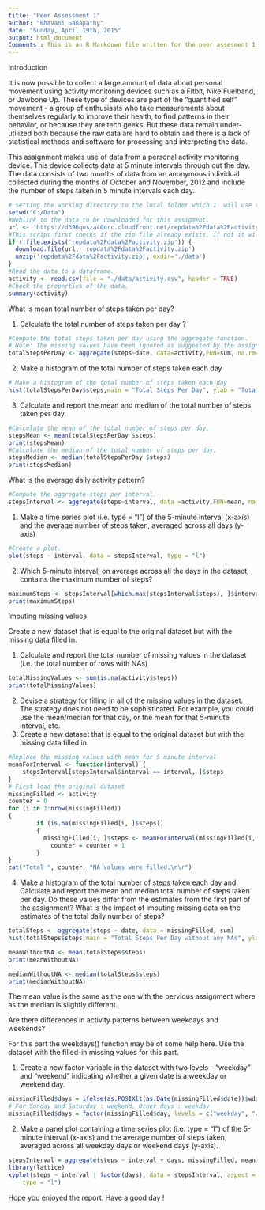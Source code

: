 ```yaml
---
title: "Peer Assessment 1"
author: "Bhavani Ganapathy"
date: "Sunday, April 19th, 2015"
output: html_document
Comments : This is an R Markdown file written for the peer assesment 1 assignment of the Coursera - Reproducible Research course.
---
```

Introduction

It is now possible to collect a large amount of data about personal movement using activity monitoring devices such as a Fitbit, Nike Fuelband, or Jawbone Up. These type of devices are part of the "quantified self" movement - a group of enthusiasts who take measurements about themselves regularly to improve their health, to find patterns in their behavior, or because they are tech geeks. But these data remain under-utilized both because the raw data are hard to obtain and there is a lack of statistical methods and software for processing and interpreting the data.

This assignment makes use of data from a personal activity monitoring device. This device collects data at 5 minute intervals through out the day. The data consists of two months of data from an anonymous individual collected during the months of October and November, 2012 and include the number of steps taken in 5 minute intervals each day.
```r
# Setting the working directory to the local folder which I  will use to #download the data and store the intermediate Rmd, md and  final html files.
setwd("C:/Data")
#Weblink to the data to be downloaded for this assigment.
url <- 'https://d396qusza40orc.cloudfront.net/repdata%2Fdata%2Factivity.zip'
#This script first checks if the zip file already exists, if not it will download the file and unzip it.If it already exists it will reuse the existing file.
if (!file.exists('repdata%2Fdata%2Factivity.zip')) {
  download.file(url, 'repdata%2Fdata%2Factivity.zip')
  unzip('repdata%2Fdata%2Factivity.zip', exdir='./data')
}
#Read the data to a dataframe.
activity <- read.csv(file = "./data/activity.csv", header = TRUE)
#Check the properties of the data.
summary(activity)
```
What is mean total number of steps taken per day?

1. Calculate the total number of steps taken per day ?
```r
#Compute the total steps taken per day using the aggregate function. 
# Note: The missing values have been ignored as suggested by the assignment.
totalStepsPerDay <- aggregate(steps~date, data=activity,FUN=sum, na.rm=TRUE)

```
2. Make a histogram of the total number of steps taken each day
```r
# Make a histogram of the total number of steps taken each day
hist(totalStepsPerDay$steps,main = "Total Steps Per Day", ylab = "Total No. of Steps", xlab = "Days", col="lightGreen")
```
3. Calculate and report the mean and median of the total number of steps taken
per day.
```r
#Calculate the mean of the total number of steps per day.
stepsMean <- mean(totalStepsPerDay $steps)
print(stepsMean)
#Calculate the median of the total number of steps per day.
stepsMedian <- median(totalStepsPerDay $steps)
print(stepsMedian)
```
What is the average daily activity pattern?
```r
#Compute the aggregate steps per interval.
stepsInterval <- aggregate(steps~interval, data =activity,FUN=mean, na.rm = TRUE)
```
1. Make a time series plot (i.e. type = "l") of the 5-minute interval (x-axis) and the average number of steps taken, averaged across all days (y-axis)

```r
#Create a plot.
plot(steps ~ interval, data = stepsInterval, type = "l")
```

2. Which 5-minute interval, on average across all the days in the dataset,
contains the maximum number of steps?
```r
maximumSteps <- stepsInterval[which.max(stepsInterval$steps), ]$interval
print(maximumSteps)
```
Imputing missing values

Create a new dataset that is equal to the original dataset but with the missing data filled in.

1. Calculate and report the total number of missing values in the dataset (i.e. the total number of rows with NAs)
```r
totalMissingValues <- sum(is.na(activity$steps))
print(totalMissingValues)
```

2. Devise a strategy for filling in all of the missing values in the dataset. The strategy does not need to be sophisticated. For example, you could use the mean/median for that day, or the mean for that 5-minute interval, etc.
3. Create a new dataset that is equal to the original dataset but with the missing data filled in.
```r
#Replace the missing values with mean for 5 minute interval
meanForInterval <- function(interval) {
    stepsInterval[stepsInterval$interval == interval, ]$steps
}
# First load the original dataset
missingFilled <- activity  
counter = 0  
for (i in 1:nrow(missingFilled)) 
{
        if (is.na(missingFilled[i, ]$steps)) 
        {
          missingFilled[i, ]$steps <- meanForInterval(missingFilled[i, ]$interval)
            counter = counter + 1
        }
}
cat("Total ", counter, "NA values were filled.\n\r")

```
4. Make a histogram of the total number of steps taken each day and Calculate and report the mean and median total number of steps taken per day. Do these values differ from the estimates from the first part of the assignment? What is the impact of imputing missing data on the estimates of the total daily number of steps?

```r
totalSteps <- aggregate(steps ~ date, data = missingFilled, sum)
hist(totalSteps$steps,main = "Total Steps Per Day without any NAs", ylab = "Total No. of Steps", xlab = "Days", col="yellow")

meanWithoutNA <- mean(totalSteps$steps)
print(meanWithoutNA)

medianWithoutNA <- median(totalSteps$steps)
print(medianWithoutNA)

```
The mean value is the same as the one with the pervious assignment where as the median is slightly different.

Are there differences in activity patterns between weekdays and weekends?

For this part the weekdays() function may be of some help here. Use the dataset with the filled-in missing values for this part.

1. Create a new factor variable in the dataset with two levels - "weekday" and "weekend" indicating whether a given date is a weekday or weekend day.

```r
missingFilled$days = ifelse(as.POSIXlt(as.Date(missingFilled$date))$wday%%6 ==0, "weekend", "weekday")
# For Sunday and Saturday : weekend, Other days : weekday
missingFilled$days = factor(missingFilled$day, levels = c("weekday", "weekend"))
```
2. Make a panel plot containing a time series plot (i.e. type = "l") of the 5-minute interval (x-axis) and the average number of steps taken, averaged across all weekday days or weekend days (y-axis).

```r
stepsInterval = aggregate(steps ~ interval + days, missingFilled, mean)
library(lattice)
xyplot(steps ~ interval | factor(days), data = stepsInterval, aspect = 1/2, 
    type = "l")
```

Hope you enjoyed the report. Have a good day !
